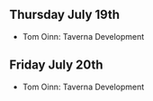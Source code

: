 ==Thursday July 19th==

* Tom Oinn: Taverna Development

==Friday July 20th==

* Tom Oinn: Taverna Development